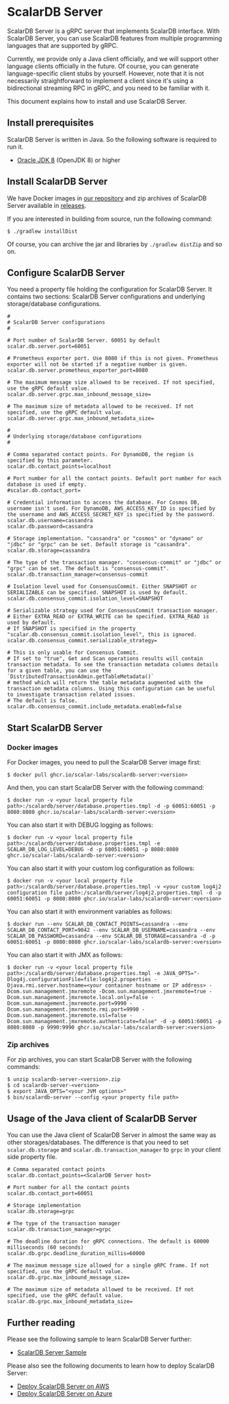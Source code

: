 # ScalarDB Server

ScalarDB Server is a gRPC server that implements ScalarDB interface.
With ScalarDB Server, you can use ScalarDB features from multiple programming languages that are supported by gRPC.

Currently, we provide only a Java client officially, and we will support other language clients officially in the future.
Of course, you can generate language-specific client stubs by yourself.
However, note that it is not necessarily straightforward to implement a client since it's using a bidirectional streaming RPC in gRPC, and you need to be familiar with it.

This document explains how to install and use ScalarDB Server.

## Install prerequisites

ScalarDB Server is written in Java. So the following software is required to run it.

* [Oracle JDK 8](https://www.oracle.com/technetwork/java/javase/downloads/jdk8-downloads-2133151.html) (OpenJDK 8) or higher

## Install ScalarDB Server

We have Docker images in [our repository](https://github.com/orgs/scalar-labs/packages/container/package/scalardb-server) and zip archives of ScalarDB Server available in [releases](https://github.com/scalar-labs/scalardb/releases).

If you are interested in building from source, run the following command:

```shell
$ ./gradlew installDist
```

Of course, you can archive the jar and libraries by `./gradlew distZip` and so on.

## Configure ScalarDB Server

You need a property file holding the configuration for ScalarDB Server.
It contains two sections: ScalarDB Server configurations and underlying storage/database configurations.

```properties
#
# ScalarDB Server configurations
#

# Port number of ScalarDB Server. 60051 by default
scalar.db.server.port=60051

# Prometheus exporter port. Use 8080 if this is not given. Prometheus exporter will not be started if a negative number is given.
scalar.db.server.prometheus_exporter_port=8080

# The maximum message size allowed to be received. If not specified, use the gRPC default value.
scalar.db.server.grpc.max_inbound_message_size=

# The maximum size of metadata allowed to be received. If not specified, use the gRPC default value.
scalar.db.server.grpc.max_inbound_metadata_size=

#
# Underlying storage/database configurations
#

# Comma separated contact points. For DynamoDB, the region is specified by this parameter.
scalar.db.contact_points=localhost

# Port number for all the contact points. Default port number for each database is used if empty.
#scalar.db.contact_port=

# Credential information to access the database. For Cosmos DB, username isn't used. For DynamoDB, AWS_ACCESS_KEY_ID is specified by the username and AWS_ACCESS_SECRET_KEY is specified by the password.
scalar.db.username=cassandra
scalar.db.password=cassandra

# Storage implementation. "cassandra" or "cosmos" or "dynamo" or "jdbc" or "grpc" can be set. Default storage is "cassandra".
scalar.db.storage=cassandra

# The type of the transaction manager. "consensus-commit" or "jdbc" or "grpc" can be set. The default is "consensus-commit".
scalar.db.transaction_manager=consensus-commit

# Isolation level used for ConsensusCommit. Either SNAPSHOT or SERIALIZABLE can be specified. SNAPSHOT is used by default.
scalar.db.consensus_commit.isolation_level=SNAPSHOT

# Serializable strategy used for ConsensusCommit transaction manager.
# Either EXTRA_READ or EXTRA_WRITE can be specified. EXTRA_READ is used by default.
# If SNAPSHOT is specified in the property "scalar.db.consensus_commit.isolation_level", this is ignored.
scalar.db.consensus_commit.serializable_strategy=

# This is only usable for Consensus Commit.
# If set to "true", Get and Scan operations results will contain transaction metadata. To see the transaction metadata columns details for a given table, you can use the `DistributedTransactionAdmin.getTableMetadata()`
# method which will return the table metadata augmented with the transaction metadata columns. Using this configuration can be useful to investigate transaction related issues.
# The default is false.
scalar.db.consensus_commit.include_metadata.enabled=false
```

## Start ScalarDB Server

### Docker images

For Docker images, you need to pull the ScalarDB Server image first:
```shell
$ docker pull ghcr.io/scalar-labs/scalardb-server:<version>
```

And then, you can start ScalarDB Server with the following command:
```shell
$ docker run -v <your local property file path>:/scalardb/server/database.properties.tmpl -d -p 60051:60051 -p 8080:8080 ghcr.io/scalar-labs/scalardb-server:<version>
```

You can also start it with DEBUG logging as follows:
```shell
$ docker run -v <your local property file path>:/scalardb/server/database.properties.tmpl -e SCALAR_DB_LOG_LEVEL=DEBUG -d -p 60051:60051 -p 8080:8080 ghcr.io/scalar-labs/scalardb-server:<version>
````

You can also start it with your custom log configuration as follows:
```shell
$ docker run -v <your local property file path>:/scalardb/server/database.properties.tmpl -v <your custom log4j2 configuration file path>:/scalardb/server/log4j2.properties.tmpl -d -p 60051:60051 -p 8080:8080 ghcr.io/scalar-labs/scalardb-server:<version>
```

You can also start it with environment variables as follows:
```shell
$ docker run --env SCALAR_DB_CONTACT_POINTS=cassandra --env SCALAR_DB_CONTACT_PORT=9042 --env SCALAR_DB_USERNAME=cassandra --env SCALAR_DB_PASSWORD=cassandra --env SCALAR_DB_STORAGE=cassandra -d -p 60051:60051 -p 8080:8080 ghcr.io/scalar-labs/scalardb-server:<version>
```

You can also start it with JMX as follows:
```shell
$ docker run -v <your local property file path>:/scalardb/server/database.properties.tmpl -e JAVA_OPTS="-Dlog4j.configurationFile=file:log4j2.properties -Djava.rmi.server.hostname=<your container hostname or IP address> -Dcom.sun.management.jmxremote -Dcom.sun.management.jmxremote=true -Dcom.sun.management.jmxremote.local.only=false -Dcom.sun.management.jmxremote.port=9990 -Dcom.sun.management.jmxremote.rmi.port=9990 -Dcom.sun.management.jmxremote.ssl=false -Dcom.sun.management.jmxremote.authenticate=false" -d -p 60051:60051 -p 8080:8080 -p 9990:9990 ghcr.io/scalar-labs/scalardb-server:<version>
```

### Zip archives

For zip archives, you can start ScalarDB Server with the following commands:

```shell
$ unzip scalardb-server-<version>.zip
$ cd scalardb-server-<version>
$ export JAVA_OPTS="<your JVM options>"
$ bin/scalardb-server --config <your property file path>
```

## Usage of the Java client of ScalarDB Server

You can use the Java client of ScalarDB Server in almost the same way as other storages/databases.
The difference is that you need to set `scalar.db.storage` and `scalar.db.transaction_manager` to `grpc` in your client side property file.

```properties
# Comma separated contact points
scalar.db.contact_points=<ScalarDB Server host>

# Port number for all the contact points
scalar.db.contact_port=60051

# Storage implementation
scalar.db.storage=grpc

# The type of the transaction manager
scalar.db.transaction_manager=grpc

# The deadline duration for gRPC connections. The default is 60000 milliseconds (60 seconds)
scalar.db.grpc.deadline_duration_millis=60000

# The maximum message size allowed for a single gRPC frame. If not specified, use the gRPC default value.
scalar.db.grpc.max_inbound_message_size=

# The maximum size of metadata allowed to be received. If not specified, use the gRPC default value.
scalar.db.grpc.max_inbound_metadata_size=
```

## Further reading

Please see the following sample to learn ScalarDB Server further:

- [ScalarDB Server Sample](scalardb-samples/scalardb-server-sample/README.mdx)

Please also see the following documents to learn how to deploy ScalarDB Server:

- [Deploy ScalarDB Server on AWS](scalar-kubernetes/ManualDeploymentGuideScalarDBServerOnEKS.mdx)
- [Deploy ScalarDB Server on Azure](scalar-kubernetes/ManualDeploymentGuideScalarDBServerOnAKS.mdx)